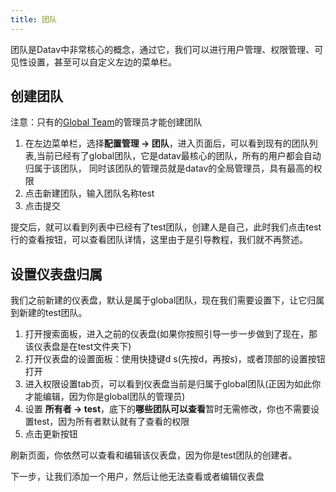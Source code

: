 ```yaml
---
title: 团队
---
```



团队是Datav中非常核心的概念，通过它，我们可以进行用户管理、权限管理、可见性设置，甚至可以自定义左边的菜单栏。

## 创建团队

<TipCompat>注意：只有的<a class="underline" href="/docs-cn/team#global">Global Team</a>的管理员才能创建团队</TipCompat>

1. 在左边菜单栏，选择**配置管理 -> 团队**，进入页面后，可以看到现有的团队列表,当前已经有了global团队，它是datav最核心的团队，所有的用户都会自动归属于该团队，
同时该团队的管理员就是datav的全局管理员，具有最高的权限
2. 点击新建团队，输入团队名称test
3. 点击提交

提交后，就可以看到列表中已经有了test团队，创建人是自己，此时我们点击test行的查看按钮，可以查看团队详情，这里由于是引导教程，我们就不再赘述。

## 设置仪表盘归属
我们之前新建的仪表盘，默认是属于global团队，现在我们需要设置下，让它归属到新建的test团队。

1. 打开搜索面板，进入之前的仪表盘(如果你按照引导一步一步做到了现在，那该仪表盘是在test文件夹下)
2. 打开仪表盘的设置面板：使用快捷键d s(先按d，再按s)，或者顶部的设置按钮打开
3. 进入权限设置tab页，可以看到仪表盘当前是归属于global团队(正因为如此你才能编辑，因为你是global团队的管理员)
4. 设置 **所有者 -> test**，底下的**哪些团队可以查看**暂时无需修改，你也不需要设置test，因为所有者默认就有了查看的权限
5. 点击更新按钮

刷新页面，你依然可以查看和编辑该仪表盘，因为你是test团队的创建者。


下一步，让我们添加一个用户，然后让他无法查看或者编辑仪表盘



